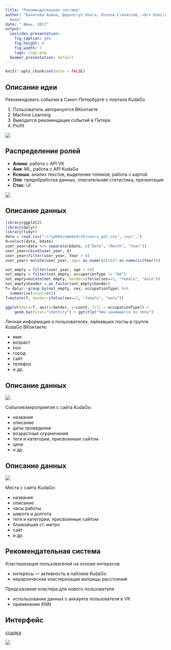 ```yaml
---
title: "Рекомендательная система"
author: "Бахитова Алина, Дорноступ Ольга, Козлов Станислав, <br> Константинова Ксения, Смирнова
  Анна"
date: " Июнь, 2017"
output:
  ioslides_presentation:
    fig_caption: yes
    fig_height: 6
    fig_width: 7
    logo: logo.png
  beamer_presentation: default
---
```


```r
knitr::opts_chunk$set(echo = FALSE)
```

## Описание идеи

Рекомендовать события в Санкт-Петербурге с портала KudaGo

1. Пользователь авторизуется ВКонтакте
2. Machine Learning
2. Выводится рекомендация событий в Питере
3. Profit

<div class="centered">
![](mem.jpeg)
</div>
  
## Распределение ролей

- <b>Алина</b>: работа с API VK 
- <b>Аня</b>: ML, работа с API KudaGo
- <b>Ксюша</b>: анализ текстов, выделение топиков; работа с картой
- <b>Оля</b>: предобработка данных, описательная статистика, презентация
- <b>Стас</b>: UI

<div class="centered">
![](team2.jpg)

</div>

## Описание данных

```r
library(ggplot2)
library(dplyr)
library(tidyr)
data = read.csv("~//spbRecommend/vk/users_get.csv", sep=",")
d=select(data, bdate)
user_year=data %>% separate(bdate, c("Date", "Month", "Year"))
user_year=cbind(user_year, d)
user_year=filter(user_year, Year > 0)
user_year= mutate(user_year, age= as.numeric(2017-as.numeric(Year)))

not_empty = filter(user_year, age < 50)
not_empty = filter(not_empty, occupationType != "NA")
not_empty=mutate(not_empty, Gender=ifelse(sex==1, "female", "male"))
not_empty$Gender = as.factor(not_empty$Gender)
f= dplyr::group_by(not_empty, sex, occupationType) %>%
  summarise(count=n())
f=mutate(f, Gender=ifelse(sex==1, "female", "male"))
```


<div class="columns-2">

```r
ggplot(data=f, aes(x=Gender, y=count, fill = occupationType)) +
    geom_bar(stat="identity") + ggtitle("Чем занимаются по полу")
```
  
Личная информация о пользователях, лайкавших посты в группе KudaGo ВКонтакте: 

  - имя
  - возраст
  - пол 
  - город
  - сайт
  - телефон
  - и др.

</div>

## Описание данных

<div class="columns-2">

![](events_init.jpg)

События/мероприятия с сайта KudaGo:
 
  - название
  - описание
  - даты проведения
  - возрастные ограничения
  - теги и категории, присвоенные сайтом
  - цена 
  - и др.
</div>


## Описание данных

<div class="columns-2">
  ![](map_places.png)

Места с сайта KudaGo:

  - название
  - описание
  - часы работы
  - широта и долгота
  - теги и категории, присвоенные сайтом
  - ближайшая ст. метро 
  - сайт 
  - и др.
</div>

## Рекомендательная система

Кластеризация пользователей на основе интересов

- интересы --- активность в паблике KudaGo
- иерархическая клаcтеризация матрицы расстояний


Предсказание кластера для нового пользователя

- использование данных с аккаунта пользователя в VK
- применение KNN


## Интерфейс

[ссылка](https://aabakhitova.shinyapps.io/shiny/)

<div class="centered">
![](cdelal.png)
</div>
